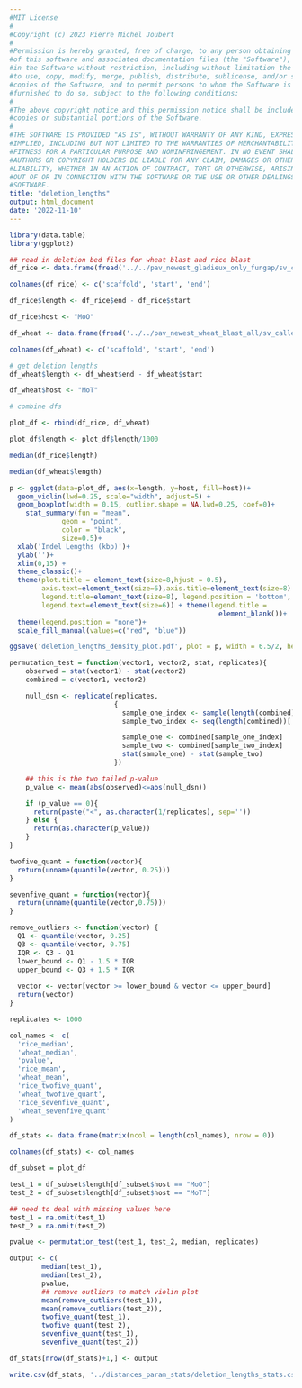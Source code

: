 ```yaml
---
#MIT License
#
#Copyright (c) 2023 Pierre Michel Joubert
#
#Permission is hereby granted, free of charge, to any person obtaining a copy
#of this software and associated documentation files (the "Software"), to deal
#in the Software without restriction, including without limitation the rights
#to use, copy, modify, merge, publish, distribute, sublicense, and/or sell
#copies of the Software, and to permit persons to whom the Software is
#furnished to do so, subject to the following conditions:
#
#The above copyright notice and this permission notice shall be included in all
#copies or substantial portions of the Software.
#
#THE SOFTWARE IS PROVIDED "AS IS", WITHOUT WARRANTY OF ANY KIND, EXPRESS OR
#IMPLIED, INCLUDING BUT NOT LIMITED TO THE WARRANTIES OF MERCHANTABILITY,
#FITNESS FOR A PARTICULAR PURPOSE AND NONINFRINGEMENT. IN NO EVENT SHALL THE
#AUTHORS OR COPYRIGHT HOLDERS BE LIABLE FOR ANY CLAIM, DAMAGES OR OTHER
#LIABILITY, WHETHER IN AN ACTION OF CONTRACT, TORT OR OTHERWISE, ARISING FROM,
#OUT OF OR IN CONNECTION WITH THE SOFTWARE OR THE USE OR OTHER DEALINGS IN THE
#SOFTWARE.
title: "deletion_lengths"
output: html_document
date: '2022-11-10'
---
```


```r
library(data.table)
library(ggplot2)
```

```r

## read in deletion bed files for wheat blast and rice blast
df_rice <- data.frame(fread('../../pav_newest_gladieux_only_fungap/sv_callers/all_DEL.bed'))

colnames(df_rice) <- c('scaffold', 'start', 'end')

df_rice$length <- df_rice$end - df_rice$start

df_rice$host <- "MoO"

df_wheat <- data.frame(fread('../../pav_newest_wheat_blast_all/sv_callers/all_DEL.bed'))

colnames(df_wheat) <- c('scaffold', 'start', 'end')

# get deletion lengths
df_wheat$length <- df_wheat$end - df_wheat$start

df_wheat$host <- "MoT" 

# combine dfs

plot_df <- rbind(df_rice, df_wheat)

plot_df$length <- plot_df$length/1000

```

```r

median(df_rice$length)

```

```r

median(df_wheat$length)


```


```r

p <- ggplot(data=plot_df, aes(x=length, y=host, fill=host))+
  geom_violin(lwd=0.25, scale="width", adjust=5) + 
  geom_boxplot(width = 0.15, outlier.shape = NA,lwd=0.25, coef=0)+
    stat_summary(fun = "mean",
             geom = "point",
             color = "black",
             size=0.5)+
  xlab('Indel Lengths (kbp)')+
  ylab('')+
  xlim(0,15) +
  theme_classic()+
  theme(plot.title = element_text(size=8,hjust = 0.5), 
        axis.text=element_text(size=6),axis.title=element_text(size=8) , 
        legend.title=element_text(size=8), legend.position = 'bottom', 
        legend.text=element_text(size=6)) + theme(legend.title = 
                                                    element_blank())+
  theme(legend.position = "none")+
  scale_fill_manual(values=c("red", "blue"))

ggsave('deletion_lengths_density_plot.pdf', plot = p, width = 6.5/2, height = 4.5/2)

```

```r

permutation_test = function(vector1, vector2, stat, replicates){
    observed = stat(vector1) - stat(vector2)
    combined = c(vector1, vector2)

    null_dsn <- replicate(replicates,
                          {
                            sample_one_index <- sample(length(combined), length(vector1), replace = FALSE)
                            sample_two_index <- seq(length(combined))[!seq(length(combined))%in%sample_one_index]

                            sample_one <- combined[sample_one_index]
                            sample_two <- combined[sample_two_index]
                            stat(sample_one) - stat(sample_two)
                          })

    ## this is the two tailed p-value
    p_value <- mean(abs(observed)<=abs(null_dsn))

    if (p_value == 0){
      return(paste("<", as.character(1/replicates), sep=''))
    } else {
      return(as.character(p_value))
    }
}

twofive_quant = function(vector){
  return(unname(quantile(vector, 0.25)))
}

sevenfive_quant = function(vector){
  return(unname(quantile(vector,0.75)))
}

remove_outliers <- function(vector) {
  Q1 <- quantile(vector, 0.25)
  Q3 <- quantile(vector, 0.75)
  IQR <- Q3 - Q1
  lower_bound <- Q1 - 1.5 * IQR
  upper_bound <- Q3 + 1.5 * IQR
  
  vector <- vector[vector >= lower_bound & vector <= upper_bound]
  return(vector)
}

```


```r

replicates <- 1000

col_names <- c(
  'rice_median',
  'wheat_median',
  'pvalue',
  'rice_mean',
  'wheat_mean',
  'rice_twofive_quant',
  'wheat_twofive_quant',
  'rice_sevenfive_quant',
  'wheat_sevenfive_quant'
)

df_stats <- data.frame(matrix(ncol = length(col_names), nrow = 0))

colnames(df_stats) <- col_names

df_subset = plot_df

test_1 = df_subset$length[df_subset$host == "MoO"]
test_2 = df_subset$length[df_subset$host == "MoT"]

## need to deal with missing values here
test_1 = na.omit(test_1)
test_2 = na.omit(test_2)

pvalue <- permutation_test(test_1, test_2, median, replicates)

output <- c(
        median(test_1), 
        median(test_2), 
        pvalue,
        ## remove outliers to match violin plot
        mean(remove_outliers(test_1)),
        mean(remove_outliers(test_2)),
        twofive_quant(test_1),
        twofive_quant(test_2),
        sevenfive_quant(test_1),
        sevenfive_quant(test_2))

df_stats[nrow(df_stats)+1,] <- output

write.csv(df_stats, '../distances_param_stats/deletion_lengths_stats.csv', row.names=FALSE)



```

